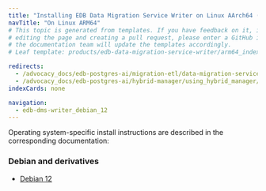 ```yaml
---
title: "Installing EDB Data Migration Service Writer on Linux AArch64 (ARM64)"
navTitle: "On Linux ARM64"
# This topic is generated from templates. If you have feedback on it, instead of
# editing the page and creating a pull request, please enter a GitHub issue and
# the documentation team will update the templates accordingly.
# Leaf template: products/edb-data-migration-service-writer/arm64_index.njk

redirects:
  - /advocacy_docs/edb-postgres-ai/migration-etl/data-migration-service/getting_started/installing2/linux_arm64/index
  - /advocacy_docs/edb-postgres-ai/hybrid-manager/using_hybrid_manager/migration/installing2/linux_arm64/index
indexCards: none

navigation:
  - edb-dms-writer_debian_12
---
```


Operating system-specific install instructions are described in the corresponding documentation:

### Debian and derivatives

- [Debian 12](edb-dms-writer_debian_12)
